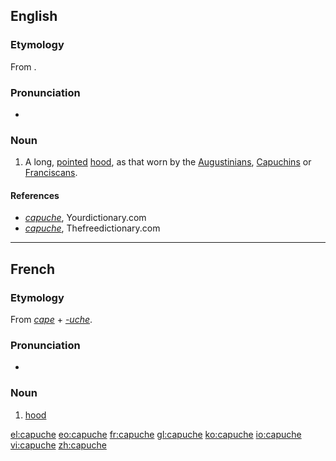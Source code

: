 ==English==

===Etymology===
From {{etyl|fr}} {{term|capuche|lang=fr}}.

===Pronunciation===
* {{a|UK}} {{IPA|/kəˈpuːtʃ/|/kaˈpuːʃ/}}

===Noun===
{{en-noun}}

# A long, [[pointed]] [[hood]], as that worn by the [[Augustinians]], [[w:Order of Friars Minor Capuchin|Capuchins]] or [[Franciscans]].

====References====
* ''[http://www.yourdictionary.com capuche]'', Yourdictionary.com
* ''[http://www.thefreedictionary.com capuche]'', Thefreedictionary.com

----

==French==

===Etymology===
From ''[[cape]]'' + ''[[-uche]]''.

===Pronunciation===
* {{IPA|/kapyʃ/|lang=fr}}

===Noun===
{{fr-noun|f}}

# [[hood]]

[[el:capuche]]
[[eo:capuche]]
[[fr:capuche]]
[[gl:capuche]]
[[ko:capuche]]
[[io:capuche]]
[[vi:capuche]]
[[zh:capuche]]